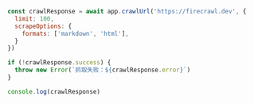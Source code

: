 ```js Node
const crawlResponse = await app.crawlUrl('https://firecrawl.dev', {
  limit: 100,
  scrapeOptions: {
    formats: ['markdown', 'html'],
  }
})

if (!crawlResponse.success) {
  throw new Error(`抓取失败：${crawlResponse.error}`)
}

console.log(crawlResponse)
```
